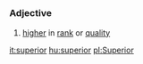 =={{en}}==
===Adjective===
# [[higher]] in [[rank]] or [[quality]]

[[it:superior]]
[[hu:superior]]
[[pl:Superior]]